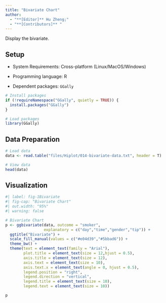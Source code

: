 ```yaml
---
title: "Bivariate Chart"
author:
  - "**[Editor]** Hu Zheng;"
  - "**[Contributors]** "
---
```


Display the bivariate.

## Setup

-   System Requirements: Cross-platform (Linux/MacOS/Windows)

-   Programming language: R

-   Dependent packages: `GGally`

```r
# Install packages
if (!requireNamespace("GGally", quietly = TRUE)) {
  install.packages("GGally")
}

# Load packages
library(GGally)
```

## Data Preparation

```r
# Load data
data <- read.table("files/Hiplot/014-bivariate-data.txt", header = T)

# View data
head(data)
```

## Visualization

```r
#| label: fig-1Bivariate
#| fig-cap: "Bivariate Chart"
#| out.width: "95%"
#| warning: false

# Bivariate Chart
p <- ggbivariate(data, outcome = "smoker", 
                 explanatory = c("day","time","gender","tip")) +
  ggtitle("Bivariate") +
  scale_fill_manual(values = c("#e04d39","#5bbad6")) +
  theme_bw() +
  theme(text = element_text(family = "Arial"),
        plot.title = element_text(size = 12,hjust = 0.5),
        axis.title = element_text(size = 12),
        axis.text = element_text(size = 10),
        axis.text.x = element_text(angle = 0, hjust = 0.5),
        legend.position = "right",
        legend.direction = "vertical",
        legend.title = element_text(size = 10),
        legend.text = element_text(size = 10))

p
```


